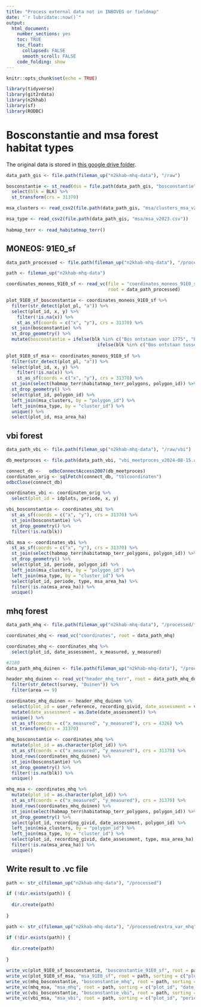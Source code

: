 ```yaml
---
title: "Process external data not in INBOVEG or fieldmap"
date: "`r lubridate::now()`"
output: 
  html_document:
    number_sections: yes
    toc: TRUE
    toc_float:
      collapsed: FALSE
      smooth_scroll: FALSE
    code_folding: show
---
```


```r
knitr::opts_chunk$set(echo = TRUE)
```

```r
library(tidyverse)
library(git2rdata)
library(n2khab)
library(sf)
library(RODBC)
```

# Bosconstantie and msa forest habitat types

The original data is stored in [this google drive folder](https://drive.google.com/drive/folders/1WUSaPx6sLYWQ4wg-kDvl9oku17CeCuAC).

```r
 
data_path_gis <- file.path(fileman_up("n2khab-mhq-data"), "/raw")

bosconstantie <- st_read(dsn = file.path(data_path_gis, "bosconstantie"), layer = "Blftd", quiet = TRUE) %>%
  select(blk = BLK) %>%
  st_transform(crs = 31370)

msa_clusters <- read_csv2(file.path(data_path_gis, "msa/clusters_msa_v2023.csv"))

msa_type <- read_csv2(file.path(data_path_gis, "msa/msa_v2023.csv"))
  
habmap_terr <- read_habitatmap_terr()
```

## MONEOS: 91E0_sf

```r

data_path_processed <- file.path(fileman_up("n2khab-mhq-data"), "/processed/inboveg_mhq_terr")

path <- fileman_up("n2khab-mhq-data")

coordinates_moneos_91E0_sf <- read_vc(file = "coordinates_moneos_91E0_sf",
                                      root = data_path_processed)

plot_91E0_sf_bosconstantie <- coordinates_moneos_91E0_sf %>%
  filter(str_detect(plot_pl, "a")) %>%
  select(plot_id, x, y) %>%
    filter(!is.na(x)) %>%
    st_as_sf(coords = c("x", "y"), crs = 31370) %>%
  st_join(bosconstantie) %>%
  st_drop_geometry() %>%
  mutate(bosconstantie = ifelse(blk %in% c("Bos ontstaan voor 1775", "Bos ontstaan tussen 1775 en 1850"), 101,
                                  ifelse(blk %in% c("Bos ontstaan tussen 1850 en +/- 1930"), 81, NA)))
    
plot_91E0_sf_msa <- coordinates_moneos_91E0_sf %>%
  filter(str_detect(plot_pl, "a")) %>%
  select(plot_id, x, y) %>%
    filter(!is.na(x)) %>%
    st_as_sf(coords = c("x", "y"), crs = 31370) %>%
  st_join(select(habmap_terr$habitatmap_terr_polygons, polygon_id)) %>%
  st_drop_geometry() %>%
  select(plot_id, polygon_id) %>%
  left_join(msa_clusters, by = "polygon_id") %>%
  left_join(msa_type, by = "cluster_id") %>%
  unique() %>%
  select(plot_id, msa_area_ha)

```

## vbi forest

```r
data_path_vbi <- file.path(fileman_up("n2khab-mhq-data"), "/raw/vbi")

db_meetproces <- file.path(data_path_vbi, "vbi_meetproces_v2024-08-15.accdb")

connect_db <-   odbcConnectAccess2007(db_meetproces)
coordinaten_orig <- sqlFetch(connect_db, "tblcoordinaten")
odbcClose(connect_db)

coordinates_vbi <- coordinaten_orig %>%
  select(plot_id = idplots, periode, x, y)

vbi_bosconstantie <- coordinates_vbi %>%
  st_as_sf(coords = c("x", "y"), crs = 31370) %>%
  st_join(bosconstantie) %>%
  st_drop_geometry() %>%
  filter(!is.na(blk))

vbi_msa <- coordinates_vbi %>%
  st_as_sf(coords = c("x", "y"), crs = 31370) %>%
  st_join(select(habmap_terr$habitatmap_terr_polygons, polygon_id)) %>%
  st_drop_geometry() %>%
  select(plot_id, periode, polygon_id) %>%
  left_join(msa_clusters, by = "polygon_id") %>%
  left_join(msa_type, by = "cluster_id") %>%
  select(plot_id, periode, type, msa_area_ha) %>%
  filter(!is.na(msa_area_ha)) %>%
  unique()

```

## mhq forest

```r
data_path_mhq <- file.path(fileman_up("n2khab-mhq-data"), "/processed/fieldmap_mhq")

coordinates_mhq <- read_vc("coordinates", root = data_path_mhq)

coordinates_mhq <- coordinates_mhq %>%
  select(plot_id, date_assessment, x_measured, y_measured)

#2180
data_path_mhq_duinen <- file.path(fileman_up("n2khab-mhq-data"), "/processed/inboveg_mhq_terr")

header_mhq_duinen <- read_vc("header_mhq_terr", root = data_path_mhq_duinen) %>%
  filter(str_detect(survey, "Duinen")) %>%
  filter(area == 9)

coordinates_mhq_duinen <- header_mhq_duinen %>%
  select(plot_id = user_reference, recording_givid, date_assessment = vague_date_begin, x_measured = longitude, y_measured = latitude) %>%
  mutate(date_assessment = as.Date(date_assessment)) %>%
  unique() %>%
  st_as_sf(coords = c("x_measured", "y_measured"), crs = 4326) %>%
  st_transform(crs = 31370)

mhq_bosconstantie <- coordinates_mhq %>%
  mutate(plot_id = as.character(plot_id)) %>%
  st_as_sf(coords = c("x_measured", "y_measured"), crs = 31370) %>%
  bind_rows(coordinates_mhq_duinen) %>%
  st_join(bosconstantie) %>%
  st_drop_geometry() %>%
  filter(!is.na(blk)) %>%
  unique()

mhq_msa <- coordinates_mhq %>%
  mutate(plot_id = as.character(plot_id)) %>%
  st_as_sf(coords = c("x_measured", "y_measured"), crs = 31370) %>%
  bind_rows(coordinates_mhq_duinen) %>%
  st_join(select(habmap_terr$habitatmap_terr_polygons, polygon_id)) %>%
  st_drop_geometry() %>%
  select(plot_id, recording_givid, date_assessment, polygon_id) %>%
  left_join(msa_clusters, by = "polygon_id") %>%
  left_join(msa_type, by = "cluster_id") %>%
  select(plot_id, recording_givid, date_assessment, type, msa_area_ha) %>%
  filter(!is.na(msa_area_ha)) %>%
  unique()

```


## Write result to .vc file

```r

path <- str_c(fileman_up("n2khab-mhq-data"), "/processed")

if (!dir.exists(path)) {
    
  dir.create(path)  
    
}

path <- str_c(fileman_up("n2khab-mhq-data"), "/processed/extra_var_mhq")

if (!dir.exists(path)) {
    
  dir.create(path)  
    
}

write_vc(plot_91E0_sf_bosconstantie, "bosconstantie_91E0_sf", root = path, sorting = c("plot_id"))
write_vc(plot_91E0_sf_msa, "msa_91E0_sf", root = path, sorting = c("plot_id"), strict = FALSE)
write_vc(mhq_bosconstantie, "bosconstantie_mhq", root = path, sorting = c("plot_id", "date_assessment"), strict = FALSE)
write_vc(mhq_msa, "msa_mhq", root = path, sorting = c("plot_id", "date_assessment", "type"), strict = FALSE)
write_vc(vbi_bosconstantie, "bosconstantie_vbi", root = path, sorting = c("plot_id", "periode"))
write_vc(vbi_msa, "msa_vbi", root = path, sorting = c("plot_id", "periode", "type"), strict = FALSE)

```
